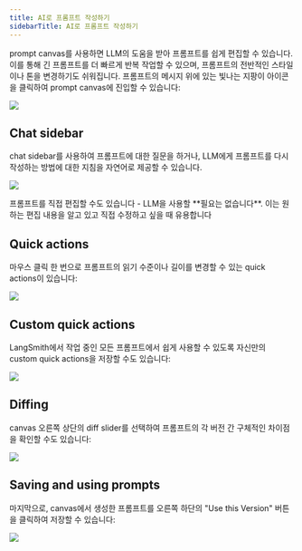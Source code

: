 ```yaml
---
title: AI로 프롬프트 작성하기
sidebarTitle: AI로 프롬프트 작성하기
---
```


prompt canvas를 사용하면 LLM의 도움을 받아 프롬프트를 쉽게 편집할 수 있습니다. 이를 통해 긴 프롬프트를 더 빠르게 반복 작업할 수 있으며, 프롬프트의 전반적인 스타일이나 톤을 변경하기도 쉬워집니다. 프롬프트의 메시지 위에 있는 빛나는 지팡이 아이콘을 클릭하여 prompt canvas에 진입할 수 있습니다:

![](/langsmith/images/prompt-canvas-open.gif)

## Chat sidebar

chat sidebar를 사용하여 프롬프트에 대한 질문을 하거나, LLM에게 프롬프트를 다시 작성하는 방법에 대한 지침을 자연어로 제공할 수 있습니다.

![](/langsmith/images/prompt-canvas-rewrite.gif)

<Note>
프롬프트를 직접 편집할 수도 있습니다 - LLM을 사용할 **필요는 없습니다**. 이는 원하는 편집 내용을 알고 있고 직접 수정하고 싶을 때 유용합니다
</Note>

## Quick actions

마우스 클릭 한 번으로 프롬프트의 읽기 수준이나 길이를 변경할 수 있는 quick actions이 있습니다:

![](/langsmith/images/prompt-canvas-quick-actions.gif)

## Custom quick actions

LangSmith에서 작업 중인 모든 프롬프트에서 쉽게 사용할 수 있도록 자신만의 custom quick actions을 저장할 수도 있습니다:

![](/langsmith/images/prompt-canvas-custom-quick-action.gif)

## Diffing

canvas 오른쪽 상단의 diff slider를 선택하여 프롬프트의 각 버전 간 구체적인 차이점을 확인할 수도 있습니다:

![](/langsmith/images/prompt-canvas-diff.gif)

## Saving and using prompts

마지막으로, canvas에서 생성한 프롬프트를 오른쪽 하단의 "Use this Version" 버튼을 클릭하여 저장할 수 있습니다:

![](/langsmith/images/prompt-canvas-save.gif)
